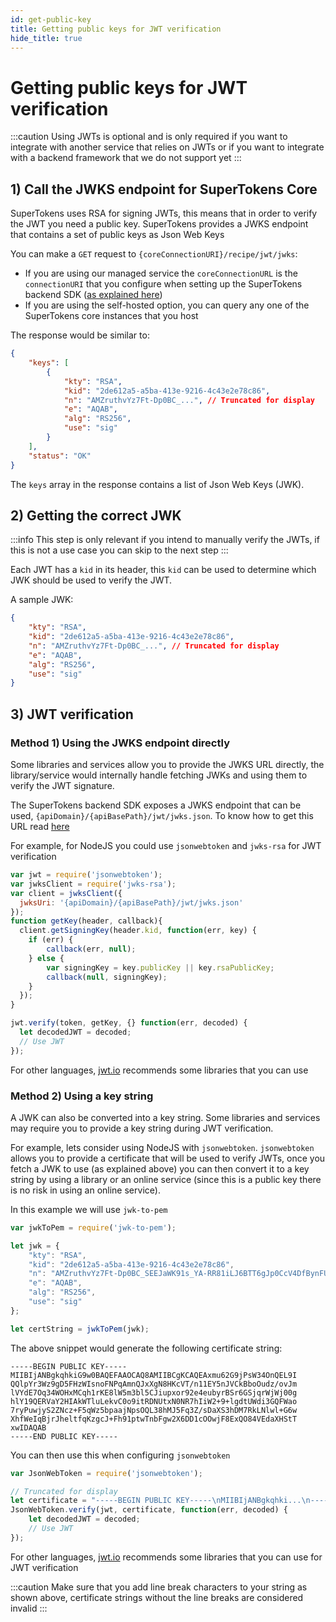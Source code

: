 ```yaml
---
id: get-public-key
title: Getting public keys for JWT verification
hide_title: true
---
```


<!-- COPY DOCS -->
<!-- ./session/common-customizations/sessions/with-jwt/get-public-key.mdx -->

# Getting public keys for JWT verification

:::caution
Using JWTs is optional and is only required if you want to integrate with another service that relies on JWTs or if you want to integrate with a backend framework that we do not support yet
:::

## 1) Call the JWKS endpoint for SuperTokens Core

SuperTokens uses RSA for signing JWTs, this means that in order to verify the JWT you need a public key. SuperTokens provides a JWKS endpoint that contains a set of public keys as Json Web Keys

You can make a `GET` request to `{coreConnectionURI}/recipe/jwt/jwks`:
- If you are using our managed service the `coreConnectionURL` is the `connectionURI` that you configure when setting up the SuperTokens backend SDK ([as explained here](../../../quick-setup/backend#2-initialise-supertokens))
- If you are using the self-hosted option, you can query any one of the SuperTokens core instances that you host

The response would be similar to: 

```json
{
    "keys": [
        {
            "kty": "RSA",
            "kid": "2de612a5-a5ba-413e-9216-4c43e2e78c86",
            "n": "AMZruthvYz7Ft-Dp0BC_...", // Truncated for display
            "e": "AQAB",
            "alg": "RS256",
            "use": "sig"
        }
    ],
    "status": "OK"
}
```

The `keys` array in the response contains a list of Json Web Keys (JWK).

## 2) Getting the correct JWK

:::info
This step is only relevant if you intend to manually verify the JWTs, if this is not a use case you can skip to the next step
:::

Each JWT has a `kid` in its header, this `kid` can be used to determine which JWK should be used to verify the JWT.

A sample JWK:

```json
{
    "kty": "RSA",
    "kid": "2de612a5-a5ba-413e-9216-4c43e2e78c86",
    "n": "AMZruthvYz7Ft-Dp0BC_...", // Truncated for display
    "e": "AQAB",
    "alg": "RS256",
    "use": "sig"
}
```

## 3) JWT verification

### Method 1) Using the JWKS endpoint directly

Some libraries and services allow you to provide the JWKS URL directly, the library/service would internally handle fetching JWKs and using them to verify the JWT signature.

The SuperTokens backend SDK exposes a JWKS endpoint that can be used, `{apiDomain}/{apiBasePath}/jwt/jwks.json`. To know how to get this URL read [here](./get-jwks-and-issuer#jwks-url)

For example, for NodeJS you could use `jsonwebtoken` and `jwks-rsa` for JWT verification

```jsx
var jwt = require('jsonwebtoken');
var jwksClient = require('jwks-rsa');
var client = jwksClient({
  jwksUri: '{apiDomain}/{apiBasePath}/jwt/jwks.json'
});
function getKey(header, callback){
  client.getSigningKey(header.kid, function(err, key) {
    if (err) {
        callback(err, null);
    } else {
        var signingKey = key.publicKey || key.rsaPublicKey;
        callback(null, signingKey);
    }
  });
}

jwt.verify(token, getKey, {} function(err, decoded) {
  let decodedJWT = decoded;
  // Use JWT
});
```

For other languages, [jwt.io](https://jwt.io/libraries) recommends some libraries that you can use

### Method 2) Using a key string

A JWK can also be converted into a key string. Some libraries and services may require you to provide a key string during JWT verification.

For example, lets consider using NodeJS with `jsonwebtoken`. `jsonwebtoken` allows you to provide a certificate that will be used to verify JWTs, once you fetch a JWK to use (as explained above) you can then convert it to a key string by using a library or an online service (since this is a public key there is no risk in using an online service).

In this example we will use `jwk-to-pem`

```jsx
var jwkToPem = require('jwk-to-pem');

let jwk = {
    "kty": "RSA",
    "kid": "2de612a5-a5ba-413e-9216-4c43e2e78c86",
    "n": "AMZruthvYz7Ft-Dp0BC_SEEJaWK91s_YA-RR81iLJ6BTT6gJp0CcV4DfBynFU_59dRGOZyVQpAW6Drnc_6LyZpVWHROzqt-Fjh8TAqodayhPJVuZt25eQiYrqcaK_dnuHrm8qwUq-hko6q1o1o9NIIZWNfUBEVWmNhyAJFk5bi3pLwtKPYrUQzVLcTdDUe4SIltvvfpYHbVFnYtxkBVmqO68j7sI8ktmTXM_heals-W6WmozabDkC9_ITCeRat2f7A2l0t4QzO0ZCzZcJfhusF4X1niKgY6yYXpbX6is4HCfhYfdabcE52xYMNl-gw9XDjsIxfBMUDvOFRHWlx0rU8c=",
    "e": "AQAB",
    "alg": "RS256",
    "use": "sig"
};

let certString = jwkToPem(jwk);
```

The above snippet would generate the following certificate string:

```
-----BEGIN PUBLIC KEY-----
MIIBIjANBgkqhkiG9w0BAQEFAAOCAQ8AMIIBCgKCAQEAxmu62G9jPsW34OnQEL9I
QQlpYr3Wz9gD5FHzWIsnoFNPqAmnQJxXgN8HKcVT/n11EY5nJVCkBboOudz/ovJm
lVYdE7Oq34WOHxMCqh1rKE8lW5m3bl5CJiupxor92e4eubyrBSr6GSjqrWjWj00g
hlY19QERVaY2HIAkWTluLekvC0o9itRDNUtxN0NR7hIiW2+9+lgdtUWdi3GQFWao
7ryPuwjyS2ZNcz+F5qWz5bpaajNpsOQL38hMJ5Fq3Z/sDaXS3hDM7RkLNlwl+G6w
XhfWeIqBjrJheltfqKzgcJ+Fh91ptwTnbFgw2X6DD1cOOwjF8ExQO84VEdaXHStT
xwIDAQAB
-----END PUBLIC KEY-----
```

You can then use this when configuring `jsonwebtoken`

```js
var JsonWebToken = require('jsonwebtoken');

// Truncated for display
let certificate = "-----BEGIN PUBLIC KEY-----\nMIIBIjANBgkqhki...\n-----END PUBLIC KEY-----";
JsonWebToken.verify(jwt, certificate, function(err, decoded) {
    let decodedJWT = decoded;
    // Use JWT
});
```

For other languages, [jwt.io](https://jwt.io/libraries) recommends some libraries that you can use for JWT verification

:::caution
Make sure that you add line break characters to your string as shown above, certificate strings without the line breaks are considered invalid
:::